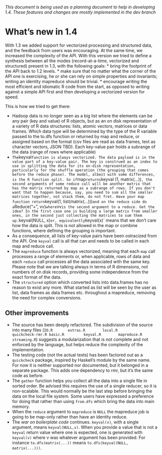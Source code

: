
*This document is being used as a planning document to help in developing 1.4. These features and changes are mostly implemented in the dev branch*

# What's new in 1.4

With 1.3 we added support for vectorized processing and structured data, and the feedback from users was encouraging. At the same time, we increased the complexity of the API. With this version we tried to define a synthesis between all the modes (record-at-a-time, vectorized and structured) present in 1.3, with the following goals:
* bring the footprint of the API back to 1.2 levels. 
* make sure that no matter what the corner of the API one is exercising, he or she can rely on simple properties and invariants; writing an identity mapreduce should be trivial.
* encourage writing the most efficient and idiomatic R code from the start, as opposed to writing against a simple API first and then developing a vectorized version for speed. 

This is how we tried to get there:

* Hadoop data is no longer seen as a big list where the elements can be any pair (key and value) of R objects, but as an on disk representation of a variety of R data structures: lists, atomic vectors, matrices or data frames. Which data type will be determined by the type of the R variable passed to the to.dfs function or returned by map and reduce, or assigned based on the format (csv files are read as data frames, text as character vectors, JSON TBD). Each key-value pair holds a subrange of the data (range of rows where applicable)
* `The `keyval` function is always vectorized. The data payload is in the value part of a key-value pair. The key is construed as an index to use in splitting the data for its on-disk representation, particularly for the shuffle operation (the grouping that comes before the reduce phase). The model, albeit with some differences, is the R function split. So if `map` returns `keyval (1, matrix(...))`, the second arguments of some reduce call will be another matrix that has the matrix returned by map as a subrange of rows. If you don't want that to happen because, say, you need to sum all the smaller matrices together, not stack them, do not fret. Have your map function return `keyval(1, list(matrix(...)))` and on the reduce side do a `Reduce("+", vv)` where `vv` is the second argument to a reduce. Get the idea? In the first case one is building a large matrix from smaller ones, in the second just collecting the matrices to sum them up. `keyval(NULL, x)` or, equivalently `keyval(x)` means that we don't care how the data is split. This is not allowed in the map or combine functions, where defining the grouping is important.
* As a consequence, all lists of key-value pairs have been ostracized from the API. One `keyval` call is all that can and needs to be called in each map and reduce call.
* The `mapreduce` function is always vectorized, meaning that each `map` call processes a range of elements or, when applicable, rows of data and each `reduce` call processes all the data associated with the same key. Please note that we are talking always in terms of R dimensions, not numbers of on disk records, providing some independence from the exact format of the data.
* The `structured` option which converted lists into data.frames has no reason to exist any more. What started as list will be seen by the user as list, data frames as data frames etc. throughout a mapreduce, removing the need for complex conversions.

## Other improvements
* The source has been deeply refactored. The subdivision of the source into many files (`IO.R  		extras.R		local.R			quickcheck-rmr.R
basic.R			keyval.R		mapreduce.R		streaming.R`) suggests a modularization that is not complete and not enforced by the language, but helps reduce the complexity of the implementation.
* The testing code (not the actual tests) has been factored out as a `quickcheck` package, inspired by Haskell's module by the same name. For now it is neither supported nor documented, but it belonged in a separate package. This adds one dependency to rmr, but it's the same code as before.
* The `gather` function helps you collect all the data into a single file in sorted order. Be advised this requires the use of a single reducer, so it is non-scalable. This would normally be the last step before bringing the data on the local file system. Some users have expressed a preference for doing that rather than using `from.dfs` which bring the data into main memory.
* When the `reduce` argument to `mapreduce` is `NULL` the mapreduce job is going to be map-only rather than have an identity reduce. 
* The *war on boilerplate code* continues. `keyval(v)`, with a single argument,  means `keyval(NULL,v)`. When you provide a value that is not a `keyval` return value where one is expected, one is generated with `keyval(v)` where v was whatever argument has been provided. For instance `to.dfs(matrix(...))` means `to.dfs(keyval(NULL, matrix(...)))`.